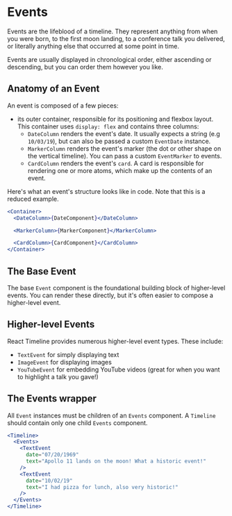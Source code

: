 <Meta title="Events/Intro" />

# Events

Events are the lifeblood of a timeline. They represent anything from when you were born, to the first moon landing, to a conference talk you delivered, or literally anything else that occurred at some point in time.

Events are usually displayed in chronological order, either ascending or descending, but you can order them however you like.

## Anatomy of an Event

An event is composed of a few pieces:

- its outer container, responsible for its positioning and flexbox layout. This container uses `display: flex` and contains three columns:
  - `DateColumn` renders the event's date. It usually expects a string (e.g `10/03/19`), but can also be passed a custom `EventDate` instance.
  - `MarkerColumn` renders the event's marker (the dot or other shape on the vertical timeline). You can pass a custom `EventMarker` to events.
  - `CardColumn` renders the event's `card`. A card is responsible for rendering one or more atoms, which make up the contents of an event.

Here's what an event's structure looks like in code. Note that this is a reduced example.

```jsx
<Container>
  <DateColumn>{DateComponent}</DateColumn>

  <MarkerColumn>{MarkerComponent}</MarkerColumn>

  <CardColumn>{CardComponent}</CardColumn>
</Container>
```

## The Base Event

The base `Event` component is the foundational building block of higher-level events. You can render these directly, but it's often easier to compose a higher-level event.

## Higher-level Events

React Timeline provides numerous higher-level event types. These include:

- `TextEvent` for simply displaying text
- `ImageEvent` for displaying images
- `YouTubeEvent` for embedding YouTube videos (great for when you want to highlight a talk you gave!)

## The Events wrapper

All `Event` instances must be children of an `Events` component. A `Timeline` should contain only one child `Events` component.

```jsx
<Timeline>
  <Events>
    <TextEvent
      date="07/20/1969"
      text="Apollo 11 lands on the moon! What a historic event!"
    />
    <TextEvent
      date="10/02/19"
      text="I had pizza for lunch, also very historic!"
    />
  </Events>
</Timeline>
```
